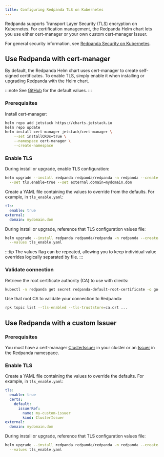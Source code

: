 ```yaml
---
title: Configuring Redpanda TLS on Kubernetes
---
```


<head>
    <meta name="title" content="Configuring TLS on Kubernetes | Redpanda Docs"/>
    <meta name="description" content="Encrypt with Transport Layer Security (TLS) on Kubernetes."/>
</head>


Redpanda supports Transport Layer Security (TLS) encryption on Kubernetes. For certification management, the Redpanda Helm chart lets you use either cert-manager or your own custom cert-manager Issuer.

For general security information, see [Redpanda Security on Kubernetes](/docs/security/security-kubernetes).

## Use Redpanda with cert-manager

By default, the Redpanda Helm chart uses cert-manager to create self-signed certificates. To enable TLS, simply enable it when installing or upgrading Redpanda with the Helm chart.

:::note
See [GitHub](https://github.com/redpanda-data/helm-charts/blob/main/redpanda/values.yaml) for the default values.
:::

### Prerequisites

Install cert-manager:

```bash
helm repo add jetstack https://charts.jetstack.io
helm repo update
helm install cert-manager jetstack/cert-manager \
    --set installCRDs=true \
    --namespace cert-manager \
    --create-namespace
```

### Enable TLS

<Tabs>
  <TabItem value="cli" label="CLI" default>

During install or upgrade, enable TLS configuration:

```bash
helm upgrade --install redpanda redpanda/redpanda -n redpanda --create-namespace \
  --set tls.enable=true --set external.domain=mydomain.dom
```

  </TabItem>
  <TabItem value="values" label="YAML">

Create a YAML file containing the values to override from the defaults. For example, in `tls_enable.yaml`:

```yaml
tls:
  enable: true
external:
  domain: mydomain.dom
```

During install or upgrade, reference that TLS configuration values file:

```bash
helm upgrade --install redpanda redpanda/redpanda -n redpanda --create-namespace \
  --values tls_enable.yaml
```

:::tip
The values flag can be repeated, allowing you to keep individual value overrides logically separated by file.
:::

  </TabItem>
</Tabs>

### Validate connection

Retrieve the root certificate authority (CA) to use with clients:

```bash
kubectl -n redpanda get secret redpanda-default-root-certificate -o go-template='{{ index .data "ca.crt" | base64decode }}' > ca.crt
```

Use that root CA to validate your connection to Redpanda:

```bash
rpk topic list --tls-enabled --tls-truststore=ca.crt ...
```

## Use Redpanda with a custom Issuer

### Prerequisites

You must have a cert-manager [ClusterIssuer](https://cert-manager.io/docs/concepts/issuer/) in your cluster or an [Issuer](https://cert-manager.io/docs/concepts/issuer/) in the Redpanda namespace.

### Enable TLS

Create a YAML file containing the values to override the defaults. For example, in `tls_enable.yaml`:

```yaml
tls:
  enable: true
  certs:
    default:
      issuerRef:
        name: my-custom-issuer
        kind: ClusterIssuer
external:
  domain: mydomain.dom
```

During install or upgrade, reference that TLS configuration values file:

```bash
helm upgrade --install redpanda redpanda/redpanda -n redpanda --create-namespace \
  --values tls_enable.yaml
```
